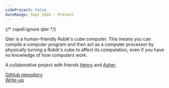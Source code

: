 ```yaml
---
sideProject: false
dateRange: Sept 2024 - Present
---
```

{/* cspell:ignore qter */}

Qter is a human-friendly Rubik's cube computer. This means you can compile a computer program and then act as a computer processor by physically turning a Rubik's cube to affect its computation, even if you have no knowledge of how computers work.

A collaborative project with friends [Henry](https://hrovnyak.gitlab.io/) and [Asher](https://thegraycuber.github.io/).

[GitHub repository](https://github.com/ArhanChaudhary/qter) \
[Write-up](https://github.com/ArhanChaudhary/qter/blob/main/README.md)
